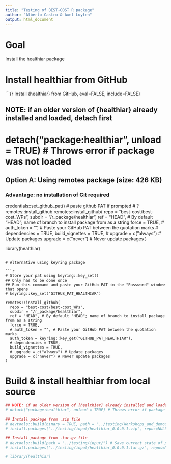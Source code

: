 ```yaml
---
title: "Testing of BEST-COST R package"
author: "Alberto Castro & Axel Luyten"
output: html_document
---
```


# Goal
 
Install the healthiar package

# Install healthiar from GitHub

```{r Install {healthiar} from GitHub, eval=FALSE, include=FALSE}

## NOTE: if an older version of {healthiar} already installed and loaded, detach first 
# detach("package:healthiar", unload = TRUE) # Throws error if package was not loaded

## Option A: Using remotes package (size: 426 KB)
### Advantage: no installation of Git required
credentials::set_github_pat() # paste github PAT if prompted
# ?remotes::install_github
remotes::install_github(
  repo = "best-cost/best-cost_WPs",
  subdir = "/r_package/healthiar",
  ref = "HEAD", # By default "HEAD"; name of branch to install package from as a string
  force = TRUE,
  # auth_token = "", # Paste your GitHub PAT between the quotation marks
  # dependencies = TRUE,
  build_vignettes = TRUE,
  # upgrade = c("always") # Update packages
  upgrade = c("never") # Never update packages
)

library(healthiar)

```

# Alternative using keyring package

```r

# Store your pat using keyring::key_set()
## Only has to be done once
## Run this command and paste your GitHub PAT in the "Password" window that opens
# keyring::key_set("GITHUB_PAT_HEALTHIAR")

remotes::install_github(
  repo = "best-cost/best-cost_WPs",
  subdir = "/r_package/healthiar",
  ref = "HEAD", # By default "HEAD"; name of branch to install package from as a string
  force = TRUE,
  # auth_token = "", # Paste your GitHub PAT between the quotation marks
  auth_token = keyring::key_get("GITHUB_PAT_HEALTHIAR"),
  # dependencies = TRUE,
  build_vignettes = TRUE,
  # upgrade = c("always") # Update packages
  upgrade = c("never") # Never update packages
)

```


# Build & install healthiar from local source

```r

## NOTE: if an older version of {healthiar} already installed and loaded, detach first 
# detach("package:healthiar", unload = TRUE) # Throws error if package was not loaded

## Install package from .zip file
# devtools::build(binary = TRUE, path = "../testing/Workshops_and_demos/2025_04_10_UBD_policy") # Save current state of package as .zip file (e.g. to directly test changes in functions)
# install.packages("../testing/input/healthiar_0.0.0.1.zip", repos=NULL, type='source') # Modify file path

## Install package from .tar.gz file
# devtools::build(path = "../testing/input/") # Save current state of package as tar.gz file (e.g. to directly test changes in functions)
# install.packages("../testing/input/healthiar_0.0.0.1.tar.gz", repos=NULL, type='source') # Modify file path

# library(healthiar)
```



